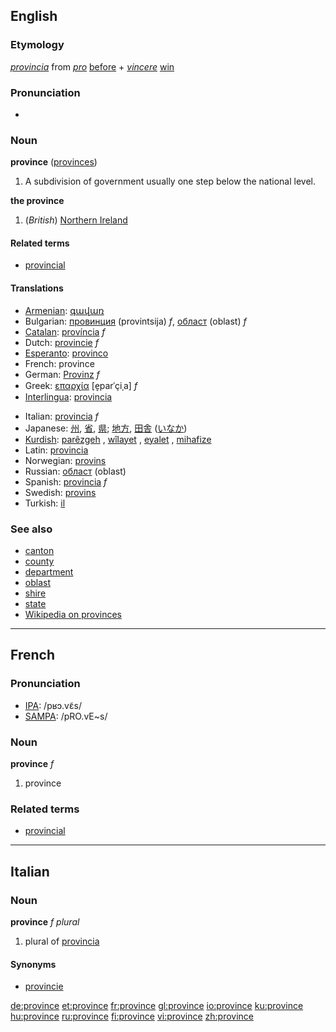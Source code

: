 ==English==

===Etymology===
{{L.}} ''[[provincia]]'' from ''[[pro]]'' [[before]] + ''[[vincere]]'' [[win]]

===Pronunciation===
* {{IPA|/pɹɒvins/}}

===Noun===
'''province''' ([[provinces]])
# A subdivision of government usually one step below the national level.

'''the province'''
#(''British'') [[Northern Ireland]]

====Related terms====
*[[provincial]]

====Translations====
{{top}}
*[[Armenian]]: [[գավառ]] 
*Bulgarian: [[провинция]] (provintsija) ''f'', [[област]] (oblast) ''f''
*[[Catalan]]: [[província]] ''f''
*Dutch: [[provincie]] ''f''
*[[Esperanto]]: [[provinco]]
*French: province
*German: [[Provinz]] ''f''
*Greek: [[επαρχία]] [e̞parˈçiˌa] ''f''
*[[Interlingua]]: [[provincia]]
{{mid}}
*Italian: [[provincia]] ''f''
*Japanese: [[州]], [[省]], [[県]]; [[地方]], [[田舎]] ([[いなか]])
*[[Kurdish]]: [[parêzgeh]] {{f}}, [[wîlayet]] {{f}}, [[eyalet]] {{f}}, [[mihafize]] {{f}}
*Latin: [[provincia]]
*Norwegian: [[provins]] {{m}}
*Russian: [[област]] (oblast)
*Spanish: [[provincia]] ''f''
*Swedish: [[provins]]
*Turkish: [[il]]
{{bottom}}

===See also===
*[[canton]]
*[[county]]
*[[department]]
*[[oblast]]
*[[shire]]
*[[state]]
*[[w:Province|Wikipedia on provinces]]

----

==French==

===Pronunciation===
*[[w:IPA|IPA]]: /pʁɔ.vɛ̃s/
*[[w:SAMPA|SAMPA]]: /pRO.vE~s/

===Noun===
'''province''' ''f''

# province

===Related terms===
*[[provincial]]

----

==Italian==
===Noun===
'''province''' ''f plural''

# plural of [[provincia]]

====Synonyms====
*[[provincie]]

[[de:province]]
[[et:province]]
[[fr:province]]
[[gl:province]]
[[io:province]]
[[ku:province]]
[[hu:province]]
[[ru:province]]
[[fi:province]]
[[vi:province]]
[[zh:province]]